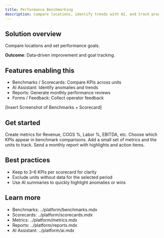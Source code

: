 ```yaml
---
title: Performance Benchmarking
description: Compare locations, identify trends with AI, and track progress toward goals with reports and feedback.
---
```



## Solution overview

Compare locations and set performance goals.

**Outcome**: Data‑driven improvement and goal tracking.

## Features enabling this

- Benchmarks / Scorecards: Compare KPIs across units
- AI Assistant: Identify anomalies and trends
- Reports: Generate monthly performance reviews
- Forms / Feedback: Collect operator feedback

<DevOnly>[Insert Screenshot of Benchmarks + Scorecard]</DevOnly>

## Get started

<Steps>
  <Step title="Define KPIs">Create metrics for Revenue, COGS %, Labor %, EBITDA, etc.</Step>
  <Step title="Configure benchmarks">Choose which KPIs appear in benchmark comparisons.</Step>
  <Step title="Build a scorecard">Add a small set of metrics and the units to track.</Step>
  <Step title="Review & publish">Send a monthly report with highlights and action items.</Step>
</Steps>

## Best practices

- Keep to 3–6 KPIs per scorecard for clarity
- Exclude units without data for the selected period
- Use AI summaries to quickly highlight anomalies or wins

## Learn more

- Benchmarks: ../platform/benchmarks.mdx
- Scorecards: ../platform/scorecards.mdx
- Metrics: ../platform/metrics.mdx
- Reports: ../platform/reports.mdx
- AI Assistant: ../platform/ai.mdx

